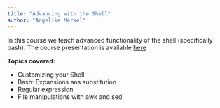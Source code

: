 ```yaml
---
title: "Advancing with the Shell"
author: "Angelika Merkel"
---
```


In this course we teach advanced functionality of the shell (specifically bash).
The course presentation is available [here](data/Advancing_with_the_Shell.pdf)

**Topics covered:**


* Customizing your Shell
* Bash: Expansions ans substitution
* Regular expression
* File manipulations with awk and sed

 



<!-- ```{=html} -->
<!-- <iframe width="100%" height="85%" class="slide-deck" src="data/Introduction_to_R.14112023.pdf" data-external="1"> -->
<!-- </iframe> -->
<!-- ``` -->




